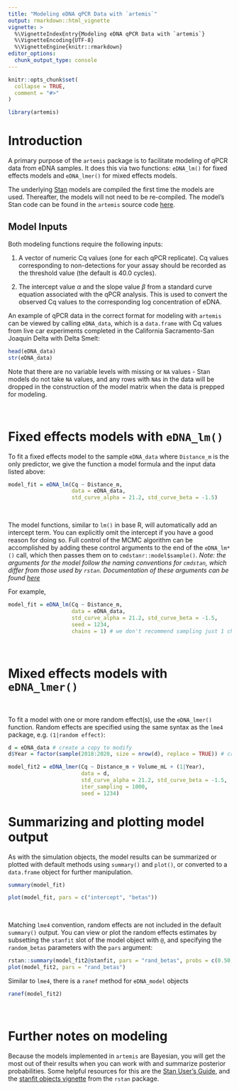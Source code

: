 ```yaml
---
title: "Modeling eDNA qPCR Data with `artemis`"
output: rmarkdown::html_vignette
vignette: >
  %\VignetteIndexEntry{Modeling eDNA qPCR Data with `artemis`}
  %\VignetteEncoding{UTF-8}
  %\VignetteEngine{knitr::rmarkdown}
editor_options: 
  chunk_output_type: console
---
```


```r
knitr::opts_chunk$set(
  collapse = TRUE,
  comment = "#>"
)
```

```r
library(artemis)
```

# Introduction

A primary purpose of the `artemis` package is to facilitate modeling of qPCR data from eDNA samples.  It does this via two functions: `eDNA_lm()` for fixed effects models and `eDNA_lmer()` for mixed effects models.

The underlying [Stan](https://mc-stan.org) models are compiled the
first time the models are used. Thereafter, the models will not need
to be re-compiled. The model's Stan code can be found in the `artemis` source code [here](https://github.com/fishsciences/artemis/tree/master/inst/stan_files). 

## Model Inputs

Both modeling functions require the following inputs:

1. A vector of numeric Cq values (one for each qPCR replicate). Cq values corresponding to non-detections for your assay should be recorded as the threshold value (the default is 40.0 cycles).

2. The intercept value $\alpha$ and the slope value $\beta$ from a
   standard curve equation associated with the qPCR analysis. This is
   used to convert the observed Cq values to the corresponding log
   concentration of eDNA.

An example of qPCR data in the correct format for modeling with `artemis` can be viewed by calling `eDNA_data`, which is a `data.frame` with Cq values from live car experiments completed in the California Sacramento-San Joaquin Delta with Delta Smelt:

```r
head(eDNA_data)
str(eDNA_data)
```


Note that there are no variable levels with missing or `NA` values - Stan models do not take `NA` values, and any rows with `NA`s in the data will be dropped in the construction of the model matrix when the data is prepped for modeling.

<br>

# Fixed effects models with `eDNA_lm()`

To fit a fixed effects model to the sample `eDNA_data` where `Distance_m` is the only predictor, we give the function a model formula and the input data listed above:

```r

model_fit = eDNA_lm(Cq ~ Distance_m, 
                    data = eDNA_data,
                    std_curve_alpha = 21.2, std_curve_beta = -1.5)

```

<br>

The model functions, similar to `lm()` in base R, will automatically
add an intercept term. You can explicitly omit the intercept if you
have a good reason for doing so.  Full control of the MCMC algorithm
can be accomplished by adding these control arguments to the end of
the `eDNA_lm*()` call, which then passes them on to
`cmdstanr::model$sample()`. *Note: the arguments for the model follow
the naming conventions for `cmdstan`, which differ from those used by
`rstan`. Documentation of these arguments can be found
[here](https://mc-stan.org/cmdstanr/reference/model-method-sample.html)*

For example,


```r
model_fit = eDNA_lm(Cq ~ Distance_m, 
                    data = eDNA_data,
                    std_curve_alpha = 21.2, std_curve_beta = -1.5,
                    seed = 1234, 
                    chains = 1) # we don't recommend sampling just 1 chain; the default is 4

```

<br>

<!-- By default, `artemis` suppresses the (often verbose) output from Stan, -->
<!-- but users can (and should) enable it with `verbose = TRUE` when the model is sampling slowly or the -->
<!-- output suggests the MCMC algorithm might not have converged, for example, -->

<!-- ```{r warning = FALSE, eval=TRUE} -->
<!-- model_fit = eDNA_lm(Cq ~ Distance + Volume + Distance*Volume,  -->
<!--                     data = eDNA_data, -->
<!--                     std_curve_alpha = 21.2, std_curve_beta = -1.5, -->
<!--                     iter = 500,  -->
<!--                     seed = 1234,  -->
<!--                     n_chain = 1, # set to 1 for vignette; default is 4 -->
<!--                     verbose = TRUE) -->
<!-- ``` -->

<!-- <br> -->

# Mixed effects models with `eDNA_lmer()`

<br>

To fit a model with one or more random effect(s), use the `eDNA_lmer()` function. Random effects are specified using the same syntax as the `lme4` package, e.g. `(1|random effect)`:

```r
d = eDNA_data # create a copy to modify 
d$Year = factor(sample(2018:2020, size = nrow(d), replace = TRUE)) # create a random variable

model_fit2 = eDNA_lmer(Cq ~ Distance_m + Volume_mL + (1|Year),
                       data = d,
                       std_curve_alpha = 21.2, std_curve_beta = -1.5,
                       iter_sampling = 1000, 
                       seed = 1234) 

```

# Summarizing and plotting model output

As with the simulation objects, the model results can be summarized or plotted with default methods using
`summary()` and `plot()`, or converted to a `data.frame` object for further manipulation.

```r
summary(model_fit)

plot(model_fit, pars = c("intercept", "betas"))
```

<br>

Matching `lme4` convention, random effects are not included in the default `summary()` output.  You can view or plot the random effects estimates by subsetting the `stanfit` slot of the model object with `@`, and specifying the `random_betas` parameters with the `pars` argument:

```r
rstan::summary(model_fit2@stanfit, pars = "rand_betas", probs = c(0.50, 0.025, 0.975))$summary
plot(model_fit2, pars = "rand_betas")
```

Similar to `lme4`, there is a `ranef` method for `eDNA_model` objects

```r
ranef(model_fit2)
```

<br>

# Further notes on modeling

Because the models implemented in `artemis` are Bayesian, you will get the most out of their results when you can work with and summarize posterior probabilities.  Some helpful resources for this are the [Stan User's Guide](https://mc-stan.org/docs/2_22/stan-users-guide/index.html), and the [stanfit objects vignette](http://mc-stan.org/rstan/articles/stanfit_objects.html) from the `rstan` package.

<br>
---
<br>
